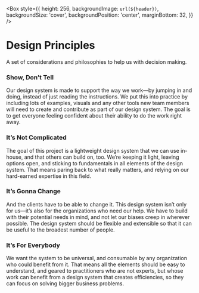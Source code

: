 
<Meta title="Foundations/Design Principles" />

<Box
  style={{
    height: 256,
    backgroundImage: `url(${header})`,
    backgroundSize: 'cover',
    backgroundPosition: 'center',
    marginBottom: 32,
  }}
/>

# Design Principles

<Subtitle>
  A set of considerations and philosophies to help us with decision making.
</Subtitle>

### Show, Don’t Tell

Our design system is made to support the way we work—by jumping in and doing, instead of just reading the instructions. We put this into practice by including lots of examples, visuals and any other tools new team members will need to create and contribute as part of our design system. The goal is to get everyone feeling confident about their ability to do the work right away.

### It’s Not Complicated

The goal of this project is a lightweight design system that we can use in-house, and that others can build on, too. We’re keeping it light, leaving options open, and sticking to fundamentals in all elements of the design system. That means paring back to what really matters, and relying on our hard-earned expertise in this field.

### It’s Gonna Change

And the clients have to be able to change it. This design system isn’t only for us—it’s also for the organizations who need our help. We have to build with their potential needs in mind, and not let our biases creep in wherever possible. The design system should be flexible and extensible so that it can be useful to the broadest number of people.

### It’s For Everybody

We want the system to be universal, and consumable by any organization who could benefit from it. That means all the elements should be easy to understand, and geared to practitioners who are not experts, but whose work can benefit from a design system that creates efficiencies, so they can focus on solving bigger business problems.
